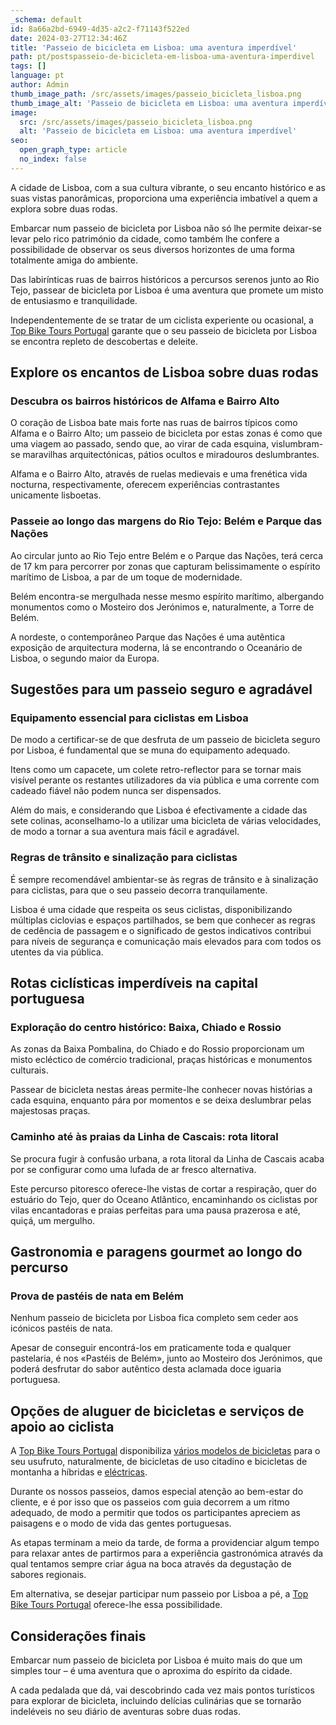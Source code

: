 ```yaml
---
_schema: default
id: 8a66a2bd-6949-4d35-a2c2-f71143f522ed
date: 2024-03-27T12:34:46Z
title: 'Passeio de bicicleta em Lisboa: uma aventura imperdível'
path: pt/postspasseio-de-bicicleta-em-lisboa-uma-aventura-imperdivel
tags: []
language: pt
author: Admin
thumb_image_path: /src/assets/images/passeio_bicicleta_lisboa.png
thumb_image_alt: 'Passeio de bicicleta em Lisboa: uma aventura imperdível'
image:
  src: /src/assets/images/passeio_bicicleta_lisboa.png
  alt: 'Passeio de bicicleta em Lisboa: uma aventura imperdível'
seo:
  open_graph_type: article
  no_index: false
---
```

A cidade de Lisboa, com a sua cultura vibrante, o seu encanto histórico e as
suas vistas panorâmicas, proporciona uma experiência imbatível a quem a explora
sobre duas rodas.

Embarcar num passeio de bicicleta por Lisboa não só lhe permite deixar-se levar
pelo rico património da cidade, como também lhe confere a possibilidade de
observar os seus diversos horizontes de uma forma totalmente amiga do ambiente.

Das labirínticas ruas de bairros históricos a percursos serenos junto ao Rio
Tejo, passear de bicicleta por Lisboa é uma aventura que promete um misto de
entusiasmo e tranquilidade.

Independentemente de se tratar de um ciclista experiente ou ocasional, a
[Top Bike Tours Portugal](https://topbiketoursportugal.com/pt/) garante que o seu passeio de bicicleta por Lisboa se encontra repleto de descobertas e deleite.

## Explore os encantos de Lisboa sobre duas rodas

### Descubra os bairros históricos de Alfama e Bairro Alto

O coração de Lisboa bate mais forte nas ruas de bairros típicos como Alfama e o
Bairro Alto; um passeio de bicicleta por estas zonas é como que uma viagem ao
passado, sendo que, ao virar de cada esquina, vislumbram-se maravilhas
arquitectónicas, pátios ocultos e miradouros deslumbrantes.

Alfama e o Bairro Alto, através de ruelas medievais e uma frenética vida
nocturna, respectivamente, oferecem experiências contrastantes unicamente
lisboetas.

### Passeie ao longo das margens do Rio Tejo: Belém e Parque das Nações

Ao circular junto ao Rio Tejo entre Belém e o Parque das Nações, terá cerca de
17 km para percorrer por zonas que capturam belissimamente o espírito marítimo
de Lisboa, a par de um toque de modernidade.

Belém encontra-se mergulhada nesse mesmo espírito marítimo, albergando
monumentos como o Mosteiro dos Jerónimos e, naturalmente, a Torre de Belém.

A nordeste, o contemporâneo Parque das Nações é uma autêntica exposição de
arquitectura moderna, lá se encontrando o Oceanário de Lisboa, o segundo maior
da Europa.

## Sugestões para um passeio seguro e agradável

### Equipamento essencial para ciclistas em Lisboa

De modo a certificar-se de que desfruta de um passeio de bicicleta seguro por
Lisboa, é fundamental que se muna do equipamento adequado.

Itens como um capacete, um colete retro-reflector para se tornar mais visível
perante os restantes utilizadores da via pública e uma corrente com cadeado
fiável não podem nunca ser dispensados.

Além do mais, e considerando que Lisboa é efectivamente a cidade das sete
colinas, aconselhamo-lo a utilizar uma bicicleta de várias velocidades, de modo
a tornar a sua aventura mais fácil e agradável.

### Regras de trânsito e sinalização para ciclistas

É sempre recomendável ambientar-se às regras de trânsito e à sinalização para
ciclistas, para que o seu passeio decorra tranquilamente.

Lisboa é uma cidade que respeita os seus ciclistas, disponibilizando múltiplas
ciclovias e espaços partilhados, se bem que conhecer as regras de cedência de
passagem e o significado de gestos indicativos contribui para níveis de
segurança e comunicação mais elevados para com todos os utentes da via pública.

## Rotas ciclísticas imperdíveis na capital portuguesa

### Exploração do centro histórico: Baixa, Chiado e Rossio

As zonas da Baixa Pombalina, do Chiado e do Rossio proporcionam um misto
ecléctico de comércio tradicional, praças históricas e monumentos culturais.

Passear de bicicleta nestas áreas permite-lhe conhecer novas histórias a cada
esquina, enquanto pára por momentos e se deixa deslumbrar pelas majestosas
praças.

### Caminho até às praias da Linha de Cascais: rota litoral

Se procura fugir à confusão urbana, a rota litoral da Linha de Cascais acaba por
se configurar como uma lufada de ar fresco alternativa.

Este percurso pitoresco oferece-lhe vistas de cortar a respiração, quer do
estuário do Tejo, quer do Oceano Atlântico, encaminhando os ciclistas por vilas
encantadoras e praias perfeitas para uma pausa prazerosa e até, quiçá, um
mergulho.

## Gastronomia e paragens gourmet ao longo do percurso

### Prova de pastéis de nata em Belém

Nenhum passeio de bicicleta por Lisboa fica completo sem ceder aos icónicos
pastéis de nata.

Apesar de conseguir encontrá-los em praticamente toda e qualquer pastelaria, é
nos «Pastéis de Belém», junto ao Mosteiro dos Jerónimos, que poderá desfrutar do
sabor autêntico desta aclamada doce iguaria portuguesa.

## Opções de aluguer de bicicletas e serviços de apoio ao ciclista

A [Top Bike Tours Portugal](https://topbiketoursportugal.com/pt/) disponibiliza [vários modelos de bicicletas](https://topbiketoursportugal.com/pt/bicicletas/) para o seu usufruto, naturalmente, de bicicletas de uso citadino e bicicletas de montanha a híbridas e [eléctricas](https://topbiketoursportugal.com/pt/posts/bicicletas-electricas-como-e-que-estas-podem-ajuda-lo-nas-rotas-ciclisticas-mais-dificeis/).

Durante os nossos passeios, damos especial atenção ao bem-estar do cliente, e é
por isso que os passeios com guia decorrem a um ritmo adequado, de modo a
permitir que todos os participantes apreciem as paisagens e o modo de vida das
gentes portuguesas.

As etapas terminam a meio da tarde, de forma a providenciar algum tempo para
relaxar antes de partirmos para a experiência gastronómica através da qual
tentamos sempre criar água na boca através da degustação de sabores regionais.

Em alternativa, se desejar participar num passeio por Lisboa a pé, a
[Top Bike Tours Portugal](https://topwalkingtoursportugal.com/pt/) oferece-lhe essa possibilidade.

## Considerações finais

Embarcar num passeio de bicicleta por Lisboa é muito mais do que um simples tour
– é uma aventura que o aproxima do espírito da cidade.

A cada pedalada que dá, vai descobrindo cada vez mais pontos turísticos para
explorar de bicicleta, incluindo delícias culinárias que se tornarão indeléveis
no seu diário de aventuras sobre duas rodas.